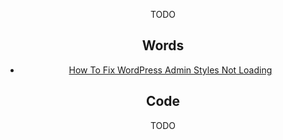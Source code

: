 
<Header />

TODO

## Words

- [How To Fix WordPress Admin Styles Not Loading](/fix-wordpress-admin-styles-not-loading)

## Code

TODO

